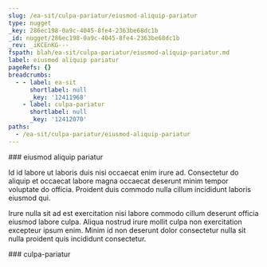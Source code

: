 ```yaml
---
slug: /ea-sit/culpa-pariatur/eiusmod-aliquip-pariatur
type: nugget
_key: 286ec198-0a9c-4045-8fe4-2363be68dc1b
_id: nugget/286ec198-0a9c-4045-8fe4-2363be68dc1b
_rev: _iKCEnKG---
fspath: blah/ea-sit/culpa-pariatur/eiusmod-aliquip-pariatur.md
label: eiusmod aliquip pariatur
pageRefs: {}
breadcrumbs:
  - - label: ea-sit
      shortlabel: null
      _key: '12411968'
    - label: culpa-pariatur
      shortlabel: null
      _key: '12412070'
paths:
  - /ea-sit/culpa-pariatur/eiusmod-aliquip-pariatur
---
```


<NuggetArea>
<Nugget slug="/ea-sit/culpa-pariatur/eiusmod-aliquip-pariatur" type="nugget" _key="286ec198-0a9c-4045-8fe4-2363be68dc1b" _id="nugget/286ec198-0a9c-4045-8fe4-2363be68dc1b" _rev="_iKCEnKG---" fspath="blah/ea-sit/culpa-pariatur/eiusmod-aliquip-pariatur.md" label="eiusmod aliquip pariatur" paths="/ea-sit/culpa-pariatur/eiusmod-aliquip-pariatur">
<NuggetBody>
### eiusmod aliquip pariatur

Id id labore ut laboris duis nisi occaecat enim irure ad. Consectetur do aliquip et occaecat labore magna occaecat deserunt minim tempor voluptate do officia. Proident duis commodo nulla cillum incididunt laboris eiusmod qui.

Irure nulla sit ad est exercitation nisi labore commodo cillum deserunt officia eiusmod labore culpa. Aliqua nostrud irure mollit culpa non exercitation excepteur ipsum enim. Minim id non deserunt dolor consectetur nulla sit nulla proident quis incididunt consectetur.

</NuggetBody>
<Breadcrumbs>
<Crumbs>
<Crumb _key="12411968" label="ea-sit" /><Crumb _key="12412070" label="culpa-pariatur" />
</Crumbs>
</Breadcrumbs>
</Nugget>

<NuggetsInbound>
</NuggetsInbound>
<NuggetsOutbound>
</NuggetsOutbound>
</NuggetArea>
<PassagesInbound>
<Passage direction="inbound" type="passage" _key="12412070" _id="passage/12412070" _rev="_iKCEnK---_" label="culpa-pariatur" passage="culpa-pariatur" fspath="blah/ea-sit/culpa-pariatur" paths="/ea-sit/culpa-pariatur" slug="/ea-sit/culpa-pariatur">
<NuggetBody>
### culpa-pariatur

</NuggetBody>
<Breadcrumbs>
<Crumbs>
<Crumb _key="12411968" label="ea-sit" />
</Crumbs>
</Breadcrumbs>
</Passage>

</PassagesInbound>
<PassagesOutbound>
</PassagesOutbound>
